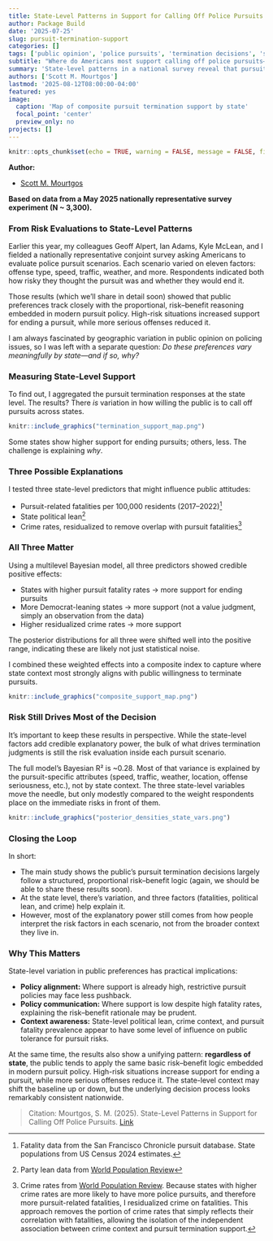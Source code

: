 ```yaml
---
title: State-Level Patterns in Support for Calling Off Police Pursuits
author: Package Build
date: '2025-07-25'
slug: pursuit-termination-support
categories: []
tags: ['public opinion', 'police pursuits', 'termination decisions', 'state variation', 'geographic analysis']
subtitle: "Where do Americans most support calling off police pursuits—and what factors drive those differences?"
summary: 'State-level patterns in a national survey reveal that pursuit-related fatalities, political lean, and crime rates combine to influence public support for calling off high-speed chases.'
authors: ['Scott M. Mourtgos']
lastmod: '2025-08-12T08:00:00-04:00'
featured: yes
image:
  caption: 'Map of composite pursuit termination support by state'
  focal_point: 'center'
  preview_only: no
projects: []
---
```


```r
knitr::opts_chunk$set(echo = TRUE, warning = FALSE, message = FALSE, fig.align = "center")
```

**Author:**

- [Scott M. Mourtgos](https://smourtgos.netlify.app/)

**Based on data from a May 2025 nationally representative survey experiment (N ~ 3,300).**


### From Risk Evaluations to State-Level Patterns

Earlier this year, my colleagues Geoff Alpert, Ian Adams, Kyle McLean, and I fielded a nationally representative conjoint survey asking Americans to evaluate police pursuit scenarios. Each scenario varied on eleven factors: offense type, speed, traffic, weather, and more. Respondents indicated both how risky they thought the pursuit was and whether they would end it.

Those results (which we’ll share in detail soon) showed that public preferences track closely with the proportional, risk–benefit reasoning embedded in modern pursuit policy. High-risk situations increased support for ending a pursuit, while more serious offenses reduced it.

I am always fascinated by geographic variation in public opinion on policing issues, so I was left with a separate question: *Do these preferences vary meaningfully by state—and if so, why?* 

### Measuring State-Level Support

To find out, I aggregated the pursuit termination responses at the state level. The results? There _is_ variation in how willing the public is to call off pursuits across states.

```r
knitr::include_graphics("termination_support_map.png")
```

Some states show higher support for ending pursuits; others, less. The challenge is explaining _why_.

### Three Possible Explanations

I tested three state-level predictors that might influence public attitudes:

- Pursuit-related fatalities per 100,000 residents (2017–2022)[^1]
- State political lean[^2]
- Crime rates, residualized to remove overlap with pursuit fatalities[^3]

### All Three Matter

Using a multilevel Bayesian model, all three predictors showed credible positive effects:

- States with higher pursuit fatality rates → more support for ending pursuits
- More Democrat-leaning states → more support (not a value judgment, simply an observation from the data)
- Higher residualized crime rates → more support

The posterior distributions for all three were shifted well into the positive range, indicating these are likely not just statistical noise.

I combined these weighted effects into a composite index to capture where state context most strongly aligns with public willingness to terminate pursuits.

```r
knitr::include_graphics("composite_support_map.png")
```

### Risk Still Drives Most of the Decision

It’s important to keep these results in perspective. While the state-level factors add credible explanatory power, the bulk of what drives termination judgments is still the risk evaluation inside each pursuit scenario.

The full model’s Bayesian R² is ~0.28. Most of that variance is explained by the pursuit-specific attributes (speed, traffic, weather, location, offense seriousness, etc.), not by state context. The three state-level variables move the needle, but only modestly compared to the weight respondents place on the immediate risks in front of them.

```r
knitr::include_graphics("posterior_densities_state_vars.png")
```

### Closing the Loop

In short:

* The main study shows the public’s pursuit termination decisions largely follow a structured, proportional risk–benefit logic (again, we should be able to share these results soon).
* At the state level, there’s variation, and three factors (fatalities, political lean, and crime) help explain it.
* However, most of the explanatory power still comes from how people interpret the risk factors in each scenario, not from the broader context they live in.

### Why This Matters

State-level variation in public preferences has practical implications:

- **Policy alignment:** Where support is already high, restrictive pursuit policies may face less pushback.  
- **Policy communication:** Where support is low despite high fatality rates, explaining the risk–benefit rationale may be prudent.  
- **Context awareness:** State-level political lean, crime context, and pursuit fatality prevalence appear to have some level of influence on public tolerance for pursuit risks.  

At the same time, the results also show a unifying pattern: **regardless of state**, the public tends to apply the same basic risk–benefit logic embedded in modern pursuit policy. High-risk situations increase support for ending a pursuit, while more serious offenses reduce it. The state-level context may shift the baseline up or down, but the underlying decision process looks remarkably consistent nationwide.



>Citation: Mourtgos, S. M. (2025). State-Level Patterns in Support for Calling Off Police Pursuits. [Link](https://smourtgos.netlify.app/post/pursuit-termination-support/)

[^1]: Fatality data from the San Francisco Chronicle pursuit database. State populations from US Census 2024 estimates.
[^2]: Party lean data from [World Population Review](https://worldpopulationreview.com/state-rankings/political-parties-by-state)
[^3]: Crime rates from [World Population Review](https://worldpopulationreview.com/state-rankings/crime-rate-by-state). Because states with higher crime rates are more likely to have more police pursuits, and therefore more pursuit-related fatalities, I residualized crime on fatalities. This approach removes the portion of crime rates that simply reflects their correlation with fatalities, allowing the isolation of the independent association between crime context and pursuit termination support.

